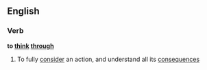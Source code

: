 ==English==

===Verb===
'''to [[think]] [[through]]'''

# To fully [[consider]] an action, and understand all its [[consequence]]s